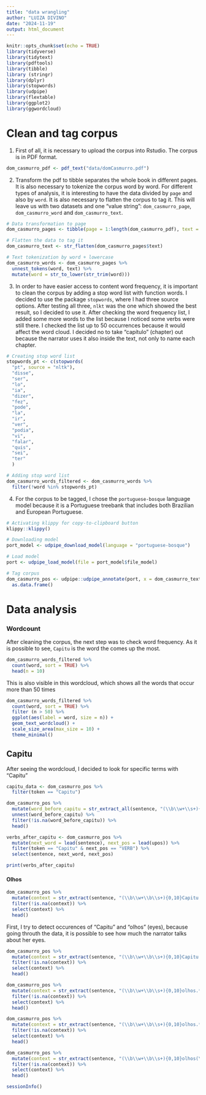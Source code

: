 ```yaml
---
title: "data wrangling"
author: "LUIZA DIVINO"
date: "2024-11-19"
output: html_document
---
```


```r
knitr::opts_chunk$set(echo = TRUE)
library(tidyverse)
library(tidytext)
library(pdftools)
library(tibble)
library (stringr)
library(dplyr)
library(stopwords)
library(udpipe)
library(flextable)
library(ggplot2)
library(ggwordcloud)
```

# Clean and tag corpus
  1. First of all, it is necessary to upload the corpus into Rstudio. The corpus is in PDF format.
```r
dom_casmurro_pdf <- pdf_text("data/domCasmurro.pdf")
```

  2. Transform the pdf to tibble separates the whole book in different pages. It is also necessary to tokenize the corpus word by word. For different types of analysis, it is interesting to have the data divided by `page` and also by `word`. It is also necessary to flatten the corpus to tag it. This will leave us with two datasets and one "value string": `dom_casmurro_page`, `dom_casmurro_word` and `dom_casmurro_text`.

```r
# Data transformation to page
dom_casmurro_pages <- tibble(page = 1:length(dom_casmurro_pdf), text = dom_casmurro_pdf)

# Flatten the data to tag it
dom_casmurro_text <- str_flatten(dom_casmurro_pages$text)

# Text tokenization by word + lowercase
dom_casmurro_words <- dom_casmurro_pages %>%
  unnest_tokens(word, text) %>% 
  mutate(word = str_to_lower(str_trim(word)))
```

  3. In order to have easier access to content word frequency, it is important to clean the corpus by adding a stop word list with function words. I decided to use the package `stopwords`, where I had three source options. After testing all three, `nlkt` was the one which showed the best result, so I decided to use it. After checking the word frequency list, I added some more words to the list because I noticed some verbs were still there. I checked the list up to 50 occurrences because it would affect the word cloud. I decided no to take "capítulo" (chapter) out because the narrator uses it also inside the text, not only to name each chapter.

```r
# Creating stop word list
stopwords_pt <- c(stopwords(
  "pt", source = "nltk"), 
  "disse",
  "ser",
  "lo",
  "ia",
  "dizer",
  "fez",
  "pode",
  "la",
  "ir",
  "ver",
  "podia",
  "vi",
  "falar",
  "quis",
  "sei",
  "ter"
  )

# Adding stop word list
dom_casmurro_words_filtered <- dom_casmurro_words %>%
  filter(!word %in% stopwords_pt)
```

  4. For the corpus to be tagged, I chose the `portuguese-bosque` language model because it is a Portuguese treebank that includes both Brazilian and European Portuguese.
```r
# Activating klippy for copy-to-clipboard button
klippy::klippy()

# Downloading model
port_model <- udpipe_download_model(language = "portuguese-bosque")

# Load model
port <- udpipe_load_model(file = port_model$file_model)

# Tag corpus
dom_casmurro_pos <- udpipe::udpipe_annotate(port, x = dom_casmurro_text) %>% 
  as.data.frame()
```

# Data analysis

### Wordcount
After cleaning the corpus, the next step was to check word frequency. As it is possible to see, `Capitu` is the word the comes up the most.
```r
dom_casmurro_words_filtered %>% 
  count(word, sort = TRUE) %>% 
  head(n = 10)
```

This is also visible in this wordcloud, which shows all the words that occur more than 50 times
```r
dom_casmurro_words_filtered %>% 
  count(word, sort = TRUE) %>% 
  filter (n > 50) %>% 
  ggplot(aes(label = word, size = n)) +
  geom_text_wordcloud() +
  scale_size_area(max_size = 10) + 
  theme_minimal()
```

## Capitu
After seeing the wordcloud, I decided to look for specific terms with "Capitu"
```r
capitu_data <- dom_casmurro_pos %>% 
  filter(token == "Capitu")  

dom_casmurro_pos %>%
  mutate(word_before_capitu = str_extract_all(sentence, "(\\b\\w+\\s+){5}Capitu")) %>%
  unnest(word_before_capitu) %>% 
  filter(!is.na(word_before_capitu)) %>%
  head()
```

```r
verbs_after_capitu <- dom_casmurro_pos %>%
  mutate(next_word = lead(sentence), next_pos = lead(upos)) %>%
  filter(token == "Capitu" & next_pos == "VERB") %>%
  select(sentence, next_word, next_pos)

print(verbs_after_capitu)
```

#### Olhos
```r
dom_casmurro_pos %>%
  mutate(context = str_extract(sentence, "(\\b\\w+\\b\\s+){0,10}Capitu.*?olhos(\\s+\\b\\w+\\b){0,10}")) %>%
  filter(!is.na(context)) %>%
  select(context) %>%
  head()
```

First, I try to detect occurences of "Capitu" and "olhos" (eyes), because going throuth the data, it is possible to see how much the narrator talks about her eyes.
```r
dom_casmurro_pos %>%
  mutate(context = str_extract(sentence, "(\\b\\w+\\b\\s+){0,10}Capitu.*?olhos(\\s+\\b\\w+\\b){0,10}")) %>%
  filter(!is.na(context)) %>%
  select(context) %>%
  head()
```

```r
dom_casmurro_pos %>%
  mutate(context = str_extract(sentence, "(\\b\\w+\\b\\s+){0,10}olhos.*?Capitu(\\s+\\b\\w+\\b){0,10}")) %>%
  filter(!is.na(context)) %>%
  select(context) %>%
  head()
```

```r
dom_casmurro_pos %>%
  mutate(context = str_extract(sentence, "(\\b\\w+\\b\\s+){0,10}olhos.*?dissimulada(\\s+\\b\\w+\\b){0,10}")) %>%
  filter(!is.na(context)) %>%
  select(context) %>%
  head()
```

```r
dom_casmurro_pos %>%
  mutate(context = str_extract(sentence, "(\\b\\w+\\b\\s+){0,10}olhos(\\s+\\b\\w+\\b){0,10}")) %>%
  filter(!is.na(context)) %>%
  select(context) %>%
  head()
```

```r
sessionInfo()
```